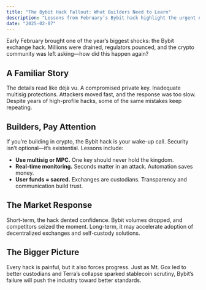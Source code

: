 ```yaml
---
title: "The Bybit Hack Fallout: What Builders Need to Learn"
description: "Lessons from February’s Bybit hack highlight the urgent need for stronger crypto security practices."
date: "2025-02-07"
---
```


Early February brought one of the year’s biggest shocks: the Bybit exchange hack. Millions were drained, regulators pounced, and the crypto community was left asking—how did this happen again?

## A Familiar Story

The details read like déjà vu. A compromised private key. Inadequate multisig protections. Attackers moved fast, and the response was too slow. Despite years of high-profile hacks, some of the same mistakes keep repeating.

## Builders, Pay Attention

If you’re building in crypto, the Bybit hack is your wake-up call. Security isn’t optional—it’s existential. Lessons include:

- **Use multisig or MPC.** One key should never hold the kingdom.  
- **Real-time monitoring.** Seconds matter in an attack. Automation saves money.  
- **User funds = sacred.** Exchanges are custodians. Transparency and communication build trust.  

## The Market Response

Short-term, the hack dented confidence. Bybit volumes dropped, and competitors seized the moment. Long-term, it may accelerate adoption of decentralized exchanges and self-custody solutions.

## The Bigger Picture

Every hack is painful, but it also forces progress. Just as Mt. Gox led to better custodians and Terra’s collapse sparked stablecoin scrutiny, Bybit’s failure will push the industry toward better standards.